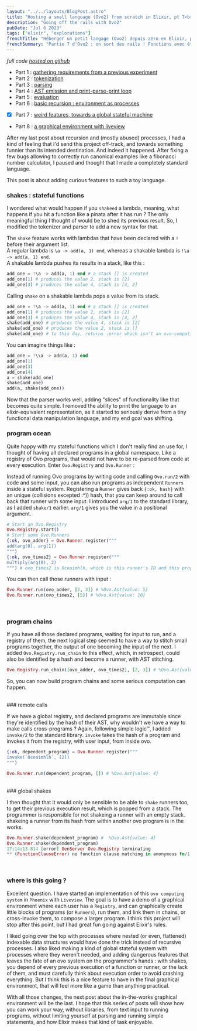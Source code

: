 ```yaml
---
layout: "../../layouts/BlogPost.astro"
title: "Hosting a small language (Ovo2) from scratch in Elixir, pt 7<br/>Weird features, towards a global stateful machine"
description: "Going off the rails with Ovo2"
pubDate: "Jul 6 2023"
tags: ["elixir", "explorations"]
frenchTitle: "Héberger un petit langage (Ovo2) depuis zéro en Elixir, pt 7<br/>Fonctionnalités bizarres, vers une machine à états globale"
frenchSummary: "Partie 7 d'Ovo2 : on sort des rails ! Fonctions avec état, registre global de programmes et invocations cross-program. Exploration délibérément dangereuse des fonctionnalités expérimentales d'un langage de programmation."
---
```


*full code [hosted on github](https://github.com/lucassifoni/ovo)*

- Part 1 : [gathering requirements from a previous experiment](/blog/small-lang-elixir)
- Part 2 : [tokenization](/blog/small-lang-elixir-2)
- Part 3 : [parsing](/blog/small-lang-elixir-3)
- Part 4 : [AST emission and print-parse-print loop](/blog/small-lang-elixir-4)
- Part 5 : [evaluation](/blog/small-lang-elixir-5)
- Part 6 : [basic recursion : environment as processes](/blog/small-lang-elixir-6)
- [x] Part 7 : [weird features, towards a global stateful machine](/blog/small-lang-elixir-7)
- Part 8 : [a graphical environment with liveview](/blog/small-lang-elixir-8)  

After my last post about recursion and (mostly abused) processes, I had a kind of feeling that I'd send this project off-track, and towards something funnier than its intended destination. And indeed it happened. After fixing a few bugs allowing to correctly run canonical examples like a fibonacci number calculator, I paused and thought that I made a completely standard language.

This post is about adding curious features to such a toy language.
<br/>
### shakes : stateful functions

I wondered what would happen if you `shakeed` a lambda, meaning, what happens if you hit a function like a pinata after it has run ? The only meaningful thing I thought of would be to shed its previous result. So, I modified the tokenizer and parser to add a new syntax for that.

The `shake` feature works with lambdas that have been declared with a `!` before their argument list.  
A regular lambda is  `\a -> add(a, 1) end`, whereas a shakable lambda is `!\a -> add(a, 1) end`.  
A shakable lambda pushes its results in a stack, like this :  

```elixir
add_one = !\a -> add(a, 1) end # a stack [] is created
add_one(1) # produces the value 2, stack is [2]
add_one(3) # produces the value 4, stack is [4, 2]
```

Calling `shake` on a shakable lambda pops a value from its stack.  

```elixir
add_one = !\a -> add(a, 1) end # a stack [] is created
add_one(1) # produces the value 2, stack is [2]
add_one(3) # produces the value 4, stack is [4, 2]
shake(add_one) # produces the value 4, stack is [2]
shake(add_one) # produces the value 2, stack is []
shake(add_one) # to this day, returns :error which isn't an ovo-compatible value
```

You can imagine things like :  

```elixir
add_one = !\\a -> add(a, 1) end
add_one(1)
add_one(3)
add_one(4)
a = shake(add_one)
shake(add_one)
add(a, shake(add_one))
```

Now that the parser works well, adding "slices" of functionality like that becomes quite simple. I removed the ability to print the language to an elixir-equivalent representation, as it started to seriously derive from a tiny functional data manipulation language, and my end goal was shifting.
<br/>
### program ocean

Quite happy with my stateful functions which I don't really find an use for, I thought of having all declared programs in a global namespace. Like a registry of Ovo programs, that would not have to be re-parsed from code at every execution. Enter `Ovo.Registry` and `Ovo.Runner` :

Instead of running Ovo programs by writing code and calling `Ovo.run/2` with code and some input, you can also run programs as independent `Runners` inside a stateful system. Registering a `Runner` gives back `{:ok, hash}` with an unique (collisions excepted :^)) hash, that you can keep around to call back that runner with some input. I introduced `arg/1` to the standard library, as I added `shake/1` earlier. `arg/1` gives you the value in a positional argument.

```elixir
# Start an Ovo.Registry
Ovo.Registry.start()
# Start some Ovo.Runners
{:ok, ovo_adder} = Ovo.Runner.register("""
add(arg(0), arg(1))
""")
{:ok, ovo_times2} = Ovo.Runner.register("""
multiply(arg(0), 2)
""") # ovo_times2 is 0ceaimhlh, which is this runner's ID and this program's hash
```

You can then call those runners with input :

```elixir
Ovo.Runner.run(ovo_adder, [2, 3]) # %Ovo.Ast{value: 5}
Ovo.Runner.run(ovo_times2, [5]) # %Ovo.Ast{value: 10}
```
<br/>

### program chains

If you have all those declared programs, waiting for input to run, and a registry of them, the next logical step seemed to have a way to stitch small programs together, the output of one becoming the input of the next. I added `Ovo.Registry.run_chain` to this effect, which, in retrospect, could also be identified by a hash and become a runner, with AST stitching.

```elixir
Ovo.Registry.run_chain([ovo_adder, ovo_times2], [2, 3]) # %Ovo.Ast{value: 10}
```

So, you can now build program chains and some serious computation can happen.

<br/>
### remote calls

If we have a global registry, and declared programs are immutable since they're identified by the hash of their AST, why wouldn't we have a way to make calls cross-programs ? Again, following simple logic&trade;, I added `invoke/2` to the standard library. `invoke` takes the hash of a program and invokes it from the registry, with user input, from inside ovo.

```elixir
{:ok, dependent_program} = Ovo.Runner.register("""
invoke(`0ceaimhlh`, [2])
""")

Ovo.Runner.run(dependent_program, []) # %Ovo.Ast{value: 4}
```
<br/>
### global shakes

I then thought that it would only be sensible to be able to `shake` runners too, to get their previous execution result, which is popped from a stack. The programmer is responsible for not shakeing a runner with an empty stack. shakeing a runner from its hash from within another ovo program is in the works.

```elixir
Ovo.Runner.shake(dependent_program) #  %Ovo.Ast{value: 4}
Ovo.Runner.shake(dependent_program)
17:14:13.814 [error] GenServer Ovo.Registry terminating
** (FunctionClauseError) no function clause matching in anonymous fn/1 in Ovo.Registry.pop_result/1
```

<br/>

### where is this going ?

Excellent question. I have started an implementation of this `ovo computing system` in `Phoenix` with `Liveview`. The goal is to have a demo of a graphical environment where each user has a `Registry`, and can graphically create little blocks of programs (or `Runners`), run them, and link them in chains, or cross-invoke them, to compose a larger program. I think this project will stop after this point, but I had great fun going against Elixir's rules. 

I liked going over the top with processes where nested (or even, flattened) indexable data structures would have done the trick instead of recursive processes. I also liked making a kind of global stateful system with processes where they weren't needed, and adding dangerous features that leaves the fate of an ovo system on the programmer's hands : with shakes, you depend of every previous execution of a function or runner, or the lack of them, and must carefully think about execution order to avoid crashing everything. But I think this is a nice feature to have in the final graphical environment, that will feel more like a game than anything practical.

With all those changes, the next post about the in-the-works graphical environment will be the last. I hope that this series of posts will show how you can work your way, without libraries, from text input to running programs, without limiting yourself at parsing and running simple statements, and how Elixir makes that kind of task enjoyable.